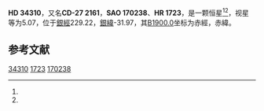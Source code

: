 {{expand|time=2013-10-30T23:26:21+00:00}}
{{Starbox begin
| name = HD 34310
}}
{{Starbox observe
| epoch = [[J2000.0|J2000.0]]
| constell = {{星座名待查}}<ref name=SIMBAD>{{cite web
 | url=http://simbad.u-strasbg.fr/simbad/sim-id?Ident=HR+1723
 | title =Pulsating variable Star
 | publisher=Centre de Données astronomiques de Strasbourg
 | work=SIMBAD
 | accessdate=2012-07-13}}</ref><ref name=DATA>{{cite web
 | url=http://vizier.u-strasbg.fr/viz-bin/VizieR-5?-out.add=.&-source=5050&-corr=PK=HR&-out.max=9999&HR=1723
 | title=VizieR Detailed Page
 | accessdate=2012-07-13
 | archive-date=2019-02-16
 | archive-url=https://web.archive.org/web/20190216105854/http://vizier.u-strasbg.fr/viz-bin/VizieR-5?-out.add=.&-source=5050&-corr=PK=HR&-out.max=9999&HR=1723
 | dead-url=no
 }}</ref>
| 星官 = 
| ra = {{RA|5|15|24.3}}<ref name=SIMBAD /><ref name=DATA />
| dec = {{DEC|-26|56|36}}<ref name=SIMBAD /><ref name=DATA />
| appmag_v = 5.07<ref name=SIMBAD /><ref name=DATA />
}}
{{Starbox character
| class = B9V<ref name=SIMBAD /><ref name=DATA />
| b-v = -0.1<ref name=SIMBAD /><ref name=DATA />
| u-b = <ref name=SIMBAD /><ref name=DATA />
| r-i = <ref name=SIMBAD /><ref name=DATA />
| variable = 
}}
{{Starbox astrometry
| radial_v = 
| prop_mo_ra = 29
| parallax = 
| p_error = 
}}
{{Starbox catalog
| names =CD-27 2161，[[SAO星表|SAO]] 170238，[[HD星表|HD]] 34310，[[HR星表|HR]] 1723}}
{{Starbox reference |Simbad=HR+1723}}
{{Starbox end}}

'''HD 34310'''，又名'''CD-27 2161'''，'''SAO 170238'''、'''HR 1723'''，是一颗恒星<ref name=SIMBAD /><ref name=DATA />，视星等为5.07，位于[[銀道座標系|銀經]]229.22，[[銀道座標系|銀緯]]-31.97，其[[B1900.0|B1900.0]]坐标为赤經{{RA|5|11|23.6}}，赤緯{{DEC|-27|-31.97|19}}。

== 参考文献 ==
{{reflist}}

{{star-stub}}

[[Category:HD和HDE天體|34310]]
[[Category:HR天體|1723]]
[[Category:SAO天體|170238]]